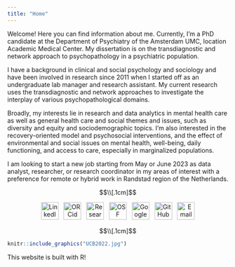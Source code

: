 ---
title: "Home"
---

<p>

Welcome! Here you can find information about me. Currently, I'm a PhD candidate at the Department of Psychiatry of the Amsterdam UMC, location Academic Medical Center. My dissertation is on the transdiagnostic and network approach to psychopathology in a psychiatric population.

</p>

<p>

I have a background in clinical and social psychology and sociology and have been involved in research since 2011 when I started off as an undergraduate lab manager and research assistant. My current research uses the transdiagnostic and network approaches to investigate the interplay of various psychopathological domains. 

Broadly, my interests lie in research and data analytics in mental health care as well as general health care and social themes and issues, such as diversity and equity and sociodemographic topics. I'm also interested in the recovery-oriented model and psychosocial interventions, and the effect of environmental and social issues on mental health, well-being, daily functioning, and access to care, especially in marginalized populations. 

I am looking to start a new job starting from May or June 2023 as data analyst, researcher, or research coordinator in my areas of interest with a preference for remote or hybrid work in Randstad region of the Netherlands.

</p>

$$\\[.1cm]$$

<p style="text-align: center;">
[<img src= "linkedin-brands.svg" alt= "LinkedIn" width="40"/>](https://www.linkedin.com/in/unyoung-chavez-baldini-b13743104/)$~~$
[<img src= "orcid-brands.svg" alt= "ORCid" width="40"/>](https://orcid.org/0000-0001-5613-513X)$~~$
[<img src= "researchgate-brands.svg" alt= "Research Gate" width="40"/>](https://www.researchgate.net/profile/Unyoung-Chavez-Baldini)$~~$
[<img src= "osf.svg" alt= "OSF" width="40"/>](https://osf.io/tgxfv/)$~~$
[<img src= "google-scholar.svg" alt= "Google Scholar" width="40"/>](https://scholar.google.com.mx/citations?user=5DPS-RsAAAAJ&hl=en&oi=ao)$~~$
[<img src= "github-brands.svg" alt= "GitHub" width="40"/>](https://github.com/uchavezbaldini)$~~$
[<img src= "envelope-solid.svg" alt= "Email" width="40"/>](mailto:u.chavezbaldini@gmail.com)
</p>

$$\\[.1cm]$$

```{r pic, echo=FALSE, out.width = '25%', fig.align='center'}
knitr::include_graphics("UCB2022.jpg")
```

This website is built with R!
